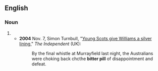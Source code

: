 ==English==

===Noun===
{{en-noun}}

# {{alternative form of|bitter pill to swallow|lang=en}}
#* '''2004''' Nov. 7, Simon Turnbull, "[http://www.independent.co.uk/sport/rugby/rugby-union/young-scots-give-williams-a-silver-lining-532366.html Young Scots give Williams a silver lining]," ''The Independent'' (UK):
#*: By the final whistle at Murrayfield last night, the Australians were choking back chcthe '''bitter pill''' of disappointment and defeat.